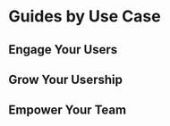 
# Guides by Use Case

## Engage Your Users

<Cards>
    <Cards.Card
    title="Drive Product Innovation"
    href="/guides/guides-by-use-case/engage-your-users/drive-product-innovation"
    />
    <Cards.Card
    title="Ship Features"
    href="/guides/guides-by-use-case/engage-your-users/ship-features"
    />
</Cards>

## Grow Your Usership

<Cards>
    <Cards.Card
    title="Grow Revenue"
    href="/guides/guides-by-use-case/grow-your-usership/grow-revenue"
    />
</Cards>

## Empower Your Team

<Cards>
    <Cards.Card
    title="See Replays"
    href="/guides/guides-by-use-case/empower-your-team/see-replays"
    />
</Cards>
